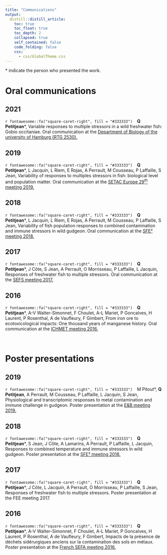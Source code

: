 ```yaml
---
title: "Communications"
output: 
  distill::distill_article:
    toc: true
    toc_float: true
    toc_depth: 2
    collapsed: true
    self_contained: false
    code_folding: false
    css:
      - css/GlobalTheme.css
---
```


<!-- TOC JAVASCRIPT ELEMENTS - code from the "A poor man’s TOC in {distill}" page -->
<!-- https://distillery.rbind.io/posts/2022-01-24-the-toc-in-distill/?panelset1=css-elements2&panelset2=javascript-elements2&panelset=yaml-output -->

<script>
function toggle () {
  document.getElementById("TOC").classList.toggle("hide");
};

window.addEventListener('DOMContentLoaded', () => {

  const observer = new IntersectionObserver(entries => {
    entries.forEach(entry => {
      const id = entry.target.getAttribute('id');
      if (entry.intersectionRatio > 0) {
        document.querySelector(`[href="#${id}"]`).parentElement.classList.add('active');
      } else {
        document.querySelector(`[href="#${id}"]`).parentElement.classList.remove('active');
      }
    });
  });

  // Track all headings that have an `id` applied
  document.querySelectorAll('h1[id], h2[id], h3[id], h4[id], h5[id], h6[id]').forEach((h1, h2, h3, h4, h5, h6) => {
    observer.observe(h1, h2, h3, h4, h5, h6);
  });
  
});
</script>

<!-- TOC JAVASCRIPT ELEMENTS END -->

<p class="small-text"><span>&#42;</span> indicate the person who presented the work.</p>

# Oral communications

## 2021
`r fontawesome::fa("square-caret-right", fill = "#333333")` &ensp; <strong>Q Petitjean</strong>*, Variable responses to multiple stressors in a wild freshwater fish: Gobio occitaniae. Oral communication at the <a href='https://www.biologie.uni-hamburg.de/en/forschung/grk2530/'>Department of Biology of the university of Hamburg (RTG 2530).</a> 

## 2019
`r fontawesome::fa("square-caret-right", fill = "#333333")` &ensp; <strong>Q Petitjean</strong>*, L Jacquin, L Riem, E Rojas, A Perrault, M Cousseau, P Laffaille, S Jean, Variability of responses to multiples stressors in fish: biological level and population matter. Oral communication at the <a href='https://helsinki.setac.org/welcome/'>SETAC Europe 29<sup>th</sup> meeting 2019.</a>

## 2018
`r fontawesome::fa("square-caret-right", fill = "#333333")` &ensp; <strong>Q Petitjean</strong>*, L Jacquin,  L Riem, E Rojas, A Perrault, M Cousseau, P Laffaille, S Jean, Variability of fish population responses to combined contamination and immune stressors in wild gudgeon. Oral communication at the <a href='https://sfecologie2018.sciencesconf.org/'>SFE² meeting 2018.</a>

## 2017
`r fontawesome::fa("square-caret-right", fill = "#333333")` &ensp; <strong>Q Petitjean</strong>*, J Côte, S Jean, A Perrault, O Morrisseau, P Laffaille, L Jacquin, Responses of freshwater fish to multiple stressors. Oral communication at the <a href='https://www.freshwatersciences.eu/effs/index.asp?page=SEFS&Id=4'>SEFS meeting 2017.</a>

## 2016
`r fontawesome::fa("square-caret-right", fill = "#333333")` &ensp; <strong>Q Petitjean</strong>*, A-V Walter-Simonnet, F Choulet, A-L Mariet, P Goncalves, H Laurent, P Rosenthal, A de Vaufleury, F Gimbert, From iron ore to ecotoxicological impacts: One thousand years of manganese history. Oral communication at the <a href='https://ichmet2016.ugent.be/'>ICHMET meeting 2016.</a>

<br/>

# Poster presentations

## 2019
`r fontawesome::fa("square-caret-right", fill = "#333333")` &ensp; M Pitout*, <strong>Q Petitjean</strong>, A Perrault, M Cousseau, P Laffaille, L Jacquin, S Jean, Physiological and transcriptomic responses to metal contamination and immune challenge in gudgeon. Poster presentation at the <a href='https://eb2019.sciencesconf.org/'>E&B meeting 2019.</a>

## 2018
`r fontawesome::fa("square-caret-right", fill = "#333333")` &ensp; <strong>Q Petitjean</strong>*, S Jean, J Côte, A Lamarins, A Perrault, P Laffaille, L Jacquin, Responses to combined temperature and immune stressors in wild gudgeon. Poster presentation at the <a href='https://sfecologie2018.sciencesconf.org/'>SFE² meeting 2018.</a>

## 2017
`r fontawesome::fa("square-caret-right", fill = "#333333")` &ensp; <strong>Q Petitjean</strong>*, J Côte, L Jacquin, A Perrault, O Morrisseau, P Laffaille, S Jean, Responses of freshwater fish to multiple stressors. Poster presentation at the FEE meeting 2017.

## 2016
`r fontawesome::fa("square-caret-right", fill = "#333333")` &ensp; <strong>Q Petitjean</strong>*, A-V Walter-Simonnet, F Choulet, A-L Mariet, P Goncalves, H Laurent, P Rosenthal, A de Vaufleury, F Gimbert, Impacts de la présence de déchets sidérurgiques anciens sur la contamination des sols en métaux. Poster presentation at the <a href='https://asso-sefa.fr/colloque-de-la-sefa'>French SEFA meeting 2016.</a>
